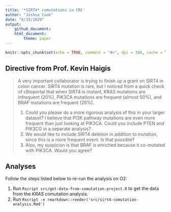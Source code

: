 ```yaml
---
title: '*SIRT4* comutations in CRC'
author: "Joshua Cook"
date: "6/15/2020"
output:
    github_document:
    html_document:
        theme: paper
---
```


```r
knitr::opts_chunk$set(echo = TRUE, comment = "#>", dpi = 300, cache = TRUE)
```

## Directive from Prof. Kevin Haigis

> A very important collaborator is trying to finish up a grant on SIRT4 in colon cancer. 
> SIRT4 mutation is rare, but I noticed from a quick check of cBioportal that when SIRT4 is mutant, KRAS mutations are infrequent (20%), PIK3CA mutations are frequent (almost 50%), and BRAF mutations are frequent (26%). 
>
> 1. Could you please do a more rigorous analysis of this in your larger dataset? I believe that PI3K pathway mutations are even more frequent than just looking at PIK3CA. Could you include PTEN and PIK3CG in a separate analysis?
> 2. We would like to include SIRT4 deletion in addition to mutation, since this is a more frequent event. Is that possible? 
> 3. Also, my suspicion is that BRAF is enriched because it co-mutated with PIK3CA. Would you agree?

## Analyses

Follow the steps listed below to re-run the analysis on O2:

1. Run `Rscript src/get-data-from-comutation-project.R` to get the data from the *KRAS* comutation analysis.
2. Run `Rscript -e rmarkdown::render('src/sirt4-comutation-analysis.Rmd')`

